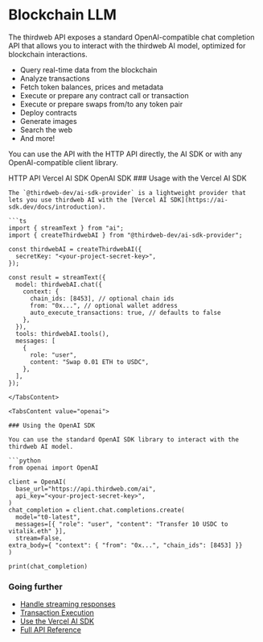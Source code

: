 
# Blockchain LLM

The thirdweb API exposes a standard OpenAI-compatible chat completion API that allows you to interact with the thirdweb AI model, optimized for blockchain interactions.

- Query real-time data from the blockchain
- Analyze transactions
- Fetch token balances, prices and metadata
- Execute or prepare any contract call or transaction
- Execute or prepare swaps from/to any token pair
- Deploy contracts
- Generate images
- Search the web
- And more!

You can use the API with the HTTP API directly, the AI SDK or with any OpenAI-compatible client library.

<Tabs defaultValue="api">
  <TabsList>
    <TabsTrigger value="api">HTTP API</TabsTrigger>
    <TabsTrigger value="ai-sdk">Vercel AI SDK</TabsTrigger>
    <TabsTrigger value="openai">OpenAI SDK</TabsTrigger>
  </TabsList>
  <TabsContent value="api">
    <OpenApiEndpoint path="/ai/chat" method="POST" />
  </TabsContent>

  <TabsContent value="ai-sdk">
    ### Usage with the Vercel AI SDK

    The `@thirdweb-dev/ai-sdk-provider` is a lightweight provider that lets you use thirdweb AI with the [Vercel AI SDK](https://ai-sdk.dev/docs/introduction).

    ```ts
    import { streamText } from "ai";
    import { createThirdwebAI } from "@thirdweb-dev/ai-sdk-provider";

    const thirdwebAI = createThirdwebAI({
      secretKey: "<your-project-secret-key>",
    });

    const result = streamText({
      model: thirdwebAI.chat({
        context: {
          chain_ids: [8453], // optional chain ids
          from: "0x...", // optional wallet address
          auto_execute_transactions: true, // defaults to false
        },
      }),
      tools: thirdwebAI.tools(),
      messages: [
        {
          role: "user",
          content: "Swap 0.01 ETH to USDC",
        },
      ],
    });
  ```
  </TabsContent>

  <TabsContent value="openai">

### Using the OpenAI SDK

You can use the standard OpenAI SDK library to interact with the thirdweb AI model.

```python
from openai import OpenAI

client = OpenAI(
	base_url="https://api.thirdweb.com/ai",
	api_key="<your-project-secret-key>",
)
chat_completion = client.chat.completions.create(
	model="t0-latest",
	messages=[{ "role": "user", "content": "Transfer 10 USDC to vitalik.eth" }],
	stream=False,
  extra_body={ "context": { "from": "0x...", "chain_ids": [8453] }}
)

print(chat_completion)
```
  </TabsContent>
</Tabs>

### Going further

- [Handle streaming responses](/ai/chat/streaming)
- [Transaction Execution](/ai/chat/execution)
- [Use the Vercel AI SDK](/ai/chat/ai-sdk)
- [Full API Reference](/reference#tag/ai/post/ai/chat)